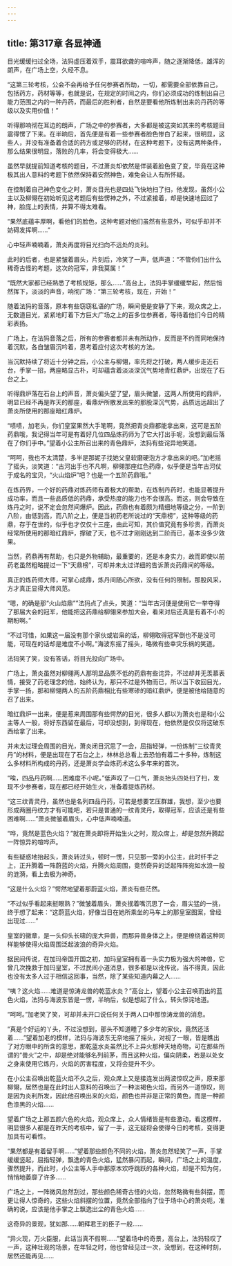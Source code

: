 ```yaml
---
---
---
```

title: 第317章 各显神通
---



目光缓缓扫过全场，法犸虚压着双手，震耳欲聋的喧哗声，随之逐渐降低，雄浑的朗声，在广场上空，久经不息。

“这第三轮考核，公会不会再给予任何参赛者所助，一切，都需要全部依靠自己，包括药方，药材等等，也就是说，在规定的时间之内，你们必须成功的炼制出自己能力范围之内的一种丹药，而最后的胜利者，自然是要看他所炼制出来的丹药的等级以及实用价值！”

听得那响彻在耳边的朗声，广场之中的参赛者，大多都是被这突如其来的考核题目震得愣了下来。在半晌后，首先便是有着一些参赛者脸色惨白了起来，很明显，这些人，并没有准备着合适的药方或足够的药材，在这种考题下，没有这两种条件，那么结果很明显，落败的几率，将会变得极大……

虽然早就提前知道考核的题目，不过萧炎却依然是佯装着脸色变了变，毕竟在这种极其出人意料的考题下依然保持着安然神色，难免会让人有所怀疑。

在控制着自己神色变化之时，萧炎目光也是四处飞快地扫了扫，他发现，虽然小公主以及柳翎在初始听见这考题后有些愣神之外，不过紧接着，却是快速地回过了神，脸庞上的表情，并算不得太难看。

“果然底蕴丰厚啊，看他们的脸色，这种考题对他们虽然有些意外，可似乎却并不妨碍发挥啊……”

心中轻声喃喃着，萧炎再度将目光扫向不远处的炎利。

此时的后者，也是紧皱着眉头，片刻后，冷笑了一声，低声道：“不管你们出什么稀奇古怪的考题，这次的冠军，非我莫属！”

“既然大家都已经熟悉了考核规矩，那么……”高台上，法犸手掌缓缓举起，然后悄然挥下，淡淡的声音，响彻广场：“第三轮考核，现在，开始！”

随着法犸的音落，原本有些窃窃私语的广场，瞬间便是安静了下来，观众席之上，无数道目光，紧紧地盯着下方巨大广场之上的百多位参赛者，等待着他们今日的精彩表扬。

广场上，在法犸音落之后，所有的参赛者都并未有所动作，反而是不约而同地保持着沉默，各自皱眉沉吟着，思考着应付这次考核的方法。

当沉默持续了将近十分钟之后，小公主与柳翎，率先将之打破，两人缓步走近石台，手掌一招，两座略显古朴，可却蕴含着淡淡深沉气势地青红鼎炉，出现在了石台之上。

听得鼎炉落在石台上的声音，萧炎偏头望了望，眉头微皱，这两人所使用的鼎炉，明显已经不再是昨天的那座，看鼎炉所散发出来的那股深沉气势，品质远远超出了萧炎所使用的那座暗红鼎炉。

“啧啧，加老头，你们皇室果然大手笔啊，竟然把青炎鼎都能拿出来，这可是五阶药鼎哦，我记得当年可是有着好几位四品炼药师为了它大打出手呢，没想到最后落在了你们手中。”望着小公主所召出来的青色鼎炉，法犸有些诧异地笑道。

“呵呵，我也不太清楚，多半是那妮子找她父皇软磨硬泡方才拿出来的吧。”加老摇了摇头，淡笑道：“古河出手也不凡啊，柳翎那座红色药鼎，似乎便是当年古河仗于成名的宝贝，“火山焰炉”吧？也是一个五阶药鼎哦。”

在炼药界，一个好的药鼎对炼药师有着极大的帮助，在炼制丹药时，也能显著提升成功率，而且一些品质低的药鼎，承受热度的能力也不会很高。而这，则会导致在炼丹之时，说不定会忽然间爆炉。因此，药鼎也有着颇为精细地等级之分，一阶到八阶，由低到高，而八阶之上，便是当初药老所说过的“天鼎榜”，这种等级的药鼎，存于在世的，似乎也才仅仅十三座，由此可知，其价值究竟有多珍贵，而萧炎经常所使用的那暗红鼎炉，撑破了天，也不过才刚刚达到二阶而已，基本没多少效果。

当然，药鼎再有帮助，也只是外物辅助，最重要的，还是本身实力，故而即使以前药老虽然粗略提过一下“天鼎榜”，可却并未太过详细的告诉萧炎药鼎间的等级。

真正的炼药师大师，可掌心成鼎，炼丹间随心所欲，没有任何的限制，那股风采，方才真正显得大师风范。

“嗯，的确是那“火山焰鼎””法犸点了点头，笑道：“当年古河便是使用它一举夺得了那届大会的冠军，他能把这药鼎给柳翎来参加大会，看来对后还真是有着不小的期盼啊。”

“不过可惜，如果这一届没有那个家伙或岩枭的话，柳翎取得冠军倒也不是没可能，可现在的话却是难度不小啊。”海波东摇了摇头，略微有些幸灾乐祸的笑道。

法犸笑了笑，没有答话，将目光投向广场中。

广场上，萧炎虽然对柳翎两人那明显品质不低的药鼎有些诧异，不过却并无羡慕表情，接受了药老理念的他，始终认为，那只不过是外物而已，所以当下收回目光，手掌一扬，那和柳翎两人的五阶药鼎相比有些寒碜的暗红鼎炉，便是被他给随意的召了出来。

暗红鼎炉一出来，便是惹来周围那有些愕然的目光，很多人都以为萧炎也是和小公主等人一般，将好东西留在最后，可却没想到，到得现在，他依然是仅仅将这破东西给拿了出来。

并未太过理会周围的目光，萧炎闭目沉思了一会，屈指轻弹，一份炼制“三纹青灵丹”的材料，便是出现在了石台之上，林林总总看上去恐怕有着二十多种，炼制这么多材料所构成的丹药，还是萧炎学会炼药术这么多年来的首次。

“唉，四品丹药啊……困难度不小呢。”低声叹了一口气，萧炎抬头四处扫了扫，发现不少参赛者，现在都已经开始生火，准备着提炼药材。

“这三纹青灵丹，虽然也是名列四品丹药，可若是想要艺压群雄，我想，至少也要形成两圈丹纹方才有可能吧，若只是普通的一纹青灵丹，取得冠军，应该还是有些困难啊……”萧炎微皱着眉头，心中低声喃喃道。

“哗，竟然是蓝色火焰？”就在萧炎即将开始生火之时，观众席上，却是忽然升腾起一阵惊异的喧哗声。

有些疑惑地抬起头，萧炎转过头，顿时一愣，只见那一旁的小公主，此时纤手之上，正升腾着一阵蔚蓝的火焰，升腾火焰周围，竟然奇异的泛起阵阵宛如水浪一般的涟漪，看上去极为神奇。

“这是什么火焰？”愕然地望着那蔚蓝火焰，萧炎有些茫然。

“不过似乎看起来挺眼熟？”微皱着眉头，萧炎抿着嘴沉思了一会，眉尖猛的一挑，终于想了起来：“这蔚蓝火焰，好像当日在她所乘坐的马车上的那皇室图案，曾经出现过……”

皇室的徽章，是一头仰头长啸的庞大异兽，而那异兽身体之上，便是缭绕着这种同样能够使得火焰周围泛起波浪的奇异火焰。

据民间传说，在加玛帝国开国之初，加玛皇室拥有着一头实力极为强大的神兽，它曾几次挽救于加玛皇室，不过民间小道消息，很多都是以讹传讹，当不得真，因此也没有太多人过于相信这回事，当然，除了某些知道内幕之人……

“咦？这火焰……难道是惊涛龙兽的乾蓝水炎？”高台上，望着小公主召唤而出的蓝色火焰，法犸与海波东皆是一愣，半晌后，似是想起了什么，转头惊诧地道。

“呵呵。”加老笑了笑，可却并未开口说任何关于两人口中那惊涛龙兽的消息。

“真是个好运的丫头，不过没想到，那头不知道睡了多少年的家伙，竟然还活着……”望着加老的模样，法犸与海波东无奈地摇了摇头，对视了一眼，皆是瞧出了对方眼中的所含的意思，那乾蓝水炎虽然比不上异火那种天地奇物，可在那些所谓的“兽火”之中，却是绝对能够名列前茅，而且这种火焰，偏向阴柔，若是以处女之身来使用它炼丹，火焰的厉害程度，又将会提升不少。

在小公主召唤出乾蓝火焰不久之后，观众席上又是接连发出两波惊叹之声，原来那柳翎，居然也是在此时出人意料的召唤出了一种淡褐色火焰，而另外一道惊叹，则是因为炎利所发，因此他召唤出来的火焰，颜色也并非是正常的黄色，而是一种颜色漆黑的火焰……

望着广场之上那五颜六色的火焰，观众席上，众人情绪皆是有些激动，看这模样，明显很多人都是在昨天的考核中，留了一手，这无疑将会使得今日的考核，变得更加具有可看性。

“果然都是有着留手啊……”望着那些颜色不同的火焰，萧炎忽然轻笑了一声，手掌缓缓竖起，屈指轻弹，飘逸的青色火焰，猛然暴闪而起，瞬间，广场之上的温度，骤然提升，而此时，小公主等人手中那原本欢呼跳跃的各种火焰，却是不知为何，悄悄地萎靡了许多……

广场之上，一阵微风忽然刮过，那些颜色稀奇古怪的火焰，忽然略微有些斜摆，而更让得人惊奇的，这些火焰斜摆的位置，竟然全部指向了位于场中心的萧炎呃，准确的说，应该是他手掌之上飘逸出尘的青色火焰……

这奇异的景观，犹如那……朝拜君王的臣子一般……

“异火现，万火臣服，此话当真不假啊……”望着场中的奇景，高台上，法犸轻叹了一声，这种壮观的场景，在年轻之时，他也曾经见过一次，没想到，在这种时刻，居然还能再见……